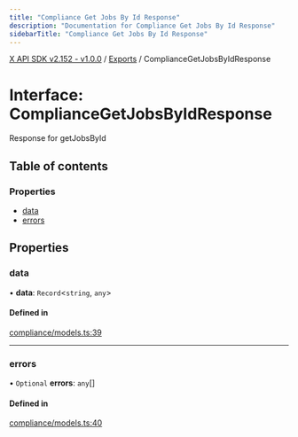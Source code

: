 ```yaml
---
title: "Compliance Get Jobs By Id Response"
description: "Documentation for Compliance Get Jobs By Id Response"
sidebarTitle: "Compliance Get Jobs By Id Response"
---
```


[X API SDK v2.152 - v1.0.0](../README.md) / [Exports](../modules.md) / ComplianceGetJobsByIdResponse

# Interface: ComplianceGetJobsByIdResponse

Response for getJobsById

## Table of contents

### Properties

- [data](ComplianceGetJobsByIdResponse.md#data)
- [errors](ComplianceGetJobsByIdResponse.md#errors)

## Properties

### data

• **data**: `Record`\<`string`, `any`\>

#### Defined in

[compliance/models.ts:39](https://github.com/xdevplatform/xdk/blob/ad4172ef5f68f089e0f077a190b271016dd35bf7/xdk/typescript/src/compliance/models.ts#L39)

___

### errors

• `Optional` **errors**: `any`[]

#### Defined in

[compliance/models.ts:40](https://github.com/xdevplatform/xdk/blob/ad4172ef5f68f089e0f077a190b271016dd35bf7/xdk/typescript/src/compliance/models.ts#L40)
